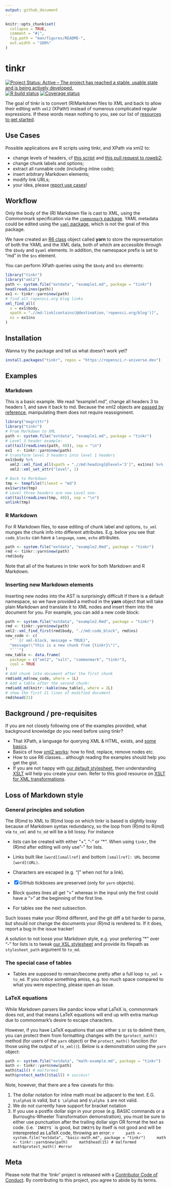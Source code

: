 ```yaml
---
output: github_document
---
```


<!-- README.md is generated from README.Rmd. Please edit that file -->

```r
knitr::opts_chunk$set(
  collapse = TRUE,
  comment = "#|",
  fig.path = "man/figures/README-",
  out.width = "100%"
)
```

# tinkr

<!-- badges: start -->
[![Project Status: Active – The project has reached a stable, usable state and is being actively developed.](https://www.repostatus.org/badges/latest/active.svg)](https://www.repostatus.org/#active)
[![R build status](https://github.com/ropenscilabs/tinkr/workflows/R-CMD-check/badge.svg)](https://github.com/ropenscilabs/tinkr/actions)
[![Coverage status](https://codecov.io/gh/ropenscilabs/tinkr/branch/master/graph/badge.svg)](https://codecov.io/github/ropenscilabs/tinkr?branch=master)
<!-- badges: end -->
  
The goal of tinkr is to convert (R)Markdown files to XML and back to allow their editing with `xml2` (XPath!) instead of numerous complicated regular expressions. 
If these words mean nothing to you, see our list of [resources to get started](#background--pre-requisites).

## Use Cases

Possible applications are R scripts using tinkr, and XPath via xml2 to:

* change levels of headers, cf [this script](inst/scripts/roweb2_headers.R) and [this pull request to roweb2](https://github.com/ropensci/roweb2/pull/279);
* change chunk labels and options;
* extract all runnable code (including inline code);
* insert arbitrary Markdown elements;
* modify link URLs;
* your idea, please [report use cases](https://discuss.ropensci.org/c/usecases/10)!

## Workflow

Only the body of the (R) Markdown file is cast to XML, using the Commonmark specification via the [`commonmark` package](https://github.com/jeroen/commonmark). 
YAML metadata could be edited using the [`yaml` package](https://github.com/viking/r-yaml), which is not the goal of this package.

We have created an [R6 class](https://r6.r-lib.org/) object called **yarn** to store the representation of both the YAML and the XML data, both of which are accessible through the `$body` and `$yaml` elements. 
In addition, the namespace prefix is set to "md" in the `$ns` element.

You can perform XPath queries using the `$body` and `$ns` elements:

```r
library("tinkr")
library("xml2")
path <- system.file("extdata", "example1.md", package = "tinkr")
head(readLines(path))
ex1 <- tinkr::yarn$new(path)
# find all ropensci.org blog links
xml_find_all(
  x = ex1$body, 
  xpath = ".//md:link[contains(@destination,'ropensci.org/blog')]", 
  ns = ex1$ns
)
```

## Installation

Wanna try the package and tell us what doesn't work yet? 

```r 
install.packages("tinkr", repos = "https://ropensci.r-universe.dev")
```

## Examples

### Markdown

This is a basic example. 
We read "example1.md", change all headers 3 to headers 1, and save it back to md. 
Because the xml2 objects are [passed by reference](https://blog.penjee.com/wp-content/uploads/2015/02/pass-by-reference-vs-pass-by-value-animation.gif), manipulating them does not require reassignment. 

```r
library("magrittr")
library("tinkr")
# From Markdown to XML
path <- system.file("extdata", "example1.md", package = "tinkr")
# Level 3 header example:
cat(tail(readLines(path, 40)), sep = "\n")
ex1  <- tinkr::yarn$new(path)
# transform level 3 headers into level 1 headers
ex1$body %>%
  xml2::xml_find_all(xpath = ".//md:heading[@level='3']", ex1$ns) %>% 
  xml2::xml_set_attr("level", 1)

# Back to Markdown
tmp <- tempfile(fileext = "md")
ex1$write(tmp)
# Level three headers are now Level one:
cat(tail(readLines(tmp, 40)), sep = "\n")
unlink(tmp)
```

### R Markdown

For R Markdown files, to ease editing of chunk label and options, `to_xml` munges the chunk info into different attributes. 
E.g. below you see that `code_blocks` can have a `language`, `name`, `echo` attributes.

```r
path <- system.file("extdata", "example2.Rmd", package = "tinkr")
rmd <- tinkr::yarn$new(path)
rmd$body
```

Note that all of the features in tinkr work for both Markdown and R Markdown.

### Inserting new Markdown elements

Inserting new nodes into the AST is surprisingly difficult if there is a default namespace, 
so we have provided a method in the **yarn** object that will take plain Markdown 
and translate it to XML nodes and insert them into the document for you. 
For example, you can add a new code block:

```r
path <- system.file("extdata", "example2.Rmd", package = "tinkr")
rmd <- tinkr::yarn$new(path)
xml2::xml_find_first(rmd$body, ".//md:code_block", rmd$ns)
new_code <- c(
  "```{r xml-block, message = TRUE}",
  "message(\"this is a new chunk from {tinkr}\")",
  "```")
new_table <- data.frame(
  package = c("xml2", "xslt", "commonmark", "tinkr"),
  cool = TRUE
)
# Add chunk into document after the first chunk
rmd$add_md(new_code, where = 1L)
# Add a table after the second chunk:
rmd$add_md(knitr::kable(new_table), where = 2L)
# show the first 21 lines of modified document
rmd$head(21)
```

## Background / pre-requisites

If you are not closely following one of the examples provided, what background knowledge do you need before using tinkr?

* That XPath, a language for querying XML & HTML, exists, and [some basics](https://www.w3schools.com/xml/xpath_intro.asp). 
* Basics of how [xml2 works](https://blog.r-hub.io/2020/01/22/mutable-api/#exposing-the-c-api-in-xml2): how to find, replace, remove nodes etc.
* How to use R6 classes... although reading the examples should help you get the gist.
* If you are not happy with [our default stylesheet](#general-principles-and-solution), then understanding [XSLT](https://ropensci.org/blog/2017/01/10/xslt-release/) will help you create your own. Refer to this good resource on [XSLT for XML transformations](https://www.w3schools.com/xml/xsl_intro.asp).

## Loss of Markdown style

### General principles and solution

The (R)md to XML to (R)md loop on which tinkr is based is slightly lossy because of Markdown syntax redundancy, so the loop from (R)md to R(md) via `to_xml` and `to_md` will be a bit lossy. For instance 

 * lists can be created with either "+", "-" or "*". When using `tinkr`, the (R)md after editing will only use "-" for lists. 
 
 * Links built like `[word][smallref]` and bottom `[smallref]: URL` become `[word](URL)`.
 
 * Characters are escaped (e.g. "[" when not for a link).

 * [x] GitHub tickboxes are preserved (only for `yarn` objects).
 
 * Block quotes lines all get ">" whereas in the input only the first could have a ">" at the beginning of the first line.
 
 * For tables see the next subsection.
    
  Such losses make your (R)md different, and the git diff a bit harder to parse, but should _not_ change the documents your (R)md is rendered to. If it does, report a bug in the issue tracker!
  
  A solution to not loose your Markdown style, e.g. your preferring "*" over "-" for lists is to tweak [our XSL stylesheet](inst/extdata/xml2md_gfm.xsl) and provide its filepath as `stylesheet_path` argument to `to_md`.
  
### The special case of tables
  
* Tables are supposed to remain/become pretty after a full loop `to_xml` + `to_md`. If you notice something amiss, e.g. too much space compared to what you were expecting, please open an issue.

### LaTeX equations

While Markdown parsers like pandoc know what LaTeX is,
commonmark does not, 
and that means LaTeX equations will end up with extra markup due to commonmark's desire to escape characters.

However, if you have LaTeX equations that use either `$` or `$$` to delimit them, 
you can protect them from formatting changes with the `$protect_math()` method (for users of the `yarn` object) 
or the `protect_math()` funciton (for those using the output of `to_xml()`). 
Below is a demonstration using the `yarn` object:

```r
path <- system.file("extdata", "math-example.md", package = "tinkr")
math <- tinkr::yarn$new(path)
math$tail() # malformed
math$protect_math()$tail() # success!
```

Note, however, that there are a few caveats for this:

1. The dollar notation for inline math must be adjacent to the text. E.G. 
   `$\alpha$` is valid, but `$ \alpha$` and `$\alpha $` are not valid.
2. We do not currently have support for bracket notation
3. If you use a postfix dollar sign in your prose (e.g. BASIC commands or a Burroughs-Wheeler Transformation demonstration),
you must be sure to either use punctuation after the trailing dollar sign OR format the text as code.
(i.e. `` `INKEY$` `` is good, but `INKEY$` by itself is not good and will be interepreted as LaTeX code, throwing an error:
    ```r
    path <- system.file("extdata", "basic-math.md", package = "tinkr")
    math <- tinkr::yarn$new(path)
    math$head(15) # malformed
    math$protect_math() #error
    ```

## Meta

Please note that the 'tinkr' project is released with a [Contributor Code of Conduct](https://ropensci.org/code-of-conduct). By contributing to this project, you agree to abide by its terms.
